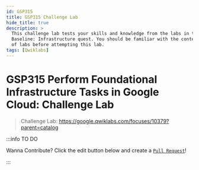 ```yaml
---
id: GSP315
title: GSP315 Challenge Lab
hide_title: true
description: >
  This challenge lab tests your skills and knowledge from the labs in the
  Baseline: Infrastructure quest. You should be familiar with the content
  of labs before attempting this lab.
tags: [Qwiklabs]
---
```


<head>
  <meta name="keywords" content={require("../seo/keywords").add(`GSP315`)} />
</head>

<!-- Do Not Update Above -->

# GSP315 Perform Foundational Infrastructure Tasks in Google Cloud: Challenge Lab

> Challenge Lab: https://google.qwiklabs.com/focuses/10379?parent=catalog


:::info TO DO

Wanna Contribute? Click the edit button below and create a [`Pull Request`](https://github.com/jhasuraj01/qwiklabs/tree/main/docs/GSP315.mdx)!

:::